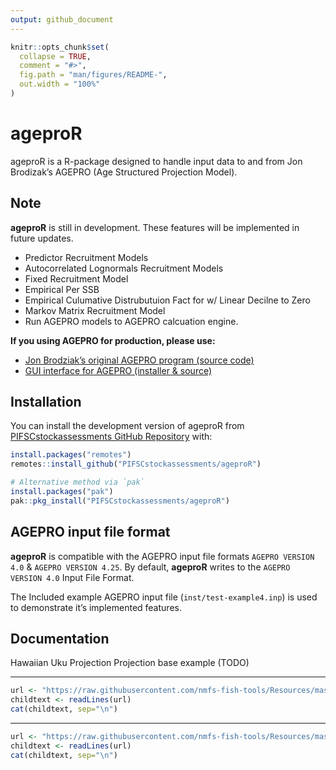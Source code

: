 ```yaml
---
output: github_document
---
```


<!-- README.md is generated from README.Rmd. Please edit that file -->

```r
knitr::opts_chunk$set(
  collapse = TRUE,
  comment = "#>",
  fig.path = "man/figures/README-",
  out.width = "100%"
)
```

# ageproR

<!-- badges: start -->
<!-- badges: end -->

ageproR is a R-package designed to handle input data to and from Jon Brodizak's 
AGEPRO (Age Structured Projection Model). 

## Note

**ageproR** is still in development. These features will be implemented in future updates. 

- Predictor Recruitment Models 
- Autocorrelated Lognormals Recruitment Models 
- Fixed Recruitment Model 
- Empirical Per SSB
- Empirical Culumative Distrubutuion Fact for w/ Linear Decilne to Zero
- Markov Matrix Recruitment Model
- Run AGEPRO models to AGEPRO calcuation engine.


**If you using AGEPRO for production, please use:**

- [Jon Brodziak's original AGEPRO program (source code)](https://github.com/PIFSCstockassessments/AGEPRO)
- [GUI interface for AGEPRO (installer & source)](https://github.com/PIFSCstockassessments/AGEPRO-GUI)

## Installation

You can install the development version of ageproR from 
[PIFSCstockassessments GitHub Repository](https://github.com/PIFSCstockassessments/ageproR) 
with:

```r
install.packages("remotes")
remotes::install_github("PIFSCstockassessments/ageproR")

# Alternative method via `pak`
install.packages("pak")
pak::pkg_install("PIFSCstockassessments/ageproR")
```

## AGEPRO input file format

**ageproR** is compatible with the AGEPRO input file formats 
`AGEPRO VERSION 4.0` & `AGEPRO VERSION 4.25`. By default, **ageproR** writes
to the `AGEPRO VERSION 4.0` Input File Format.

The Included example AGEPRO input file (`inst/test-example4.inp`) is used to 
demonstrate it's implemented features.


## Documentation 

Hawaiian Uku Projection Projection base example (TODO)




<!-- Do not edit below. This adds the Disclaimer and NMFS footer. -->

****

```r
url <- "https://raw.githubusercontent.com/nmfs-fish-tools/Resources/master/Disclaimer.md"
childtext <- readLines(url)
cat(childtext, sep="\n")
```

****

```r
url <- "https://raw.githubusercontent.com/nmfs-fish-tools/Resources/master/footer.md" 
childtext <- readLines(url)
cat(childtext, sep="\n")
```




